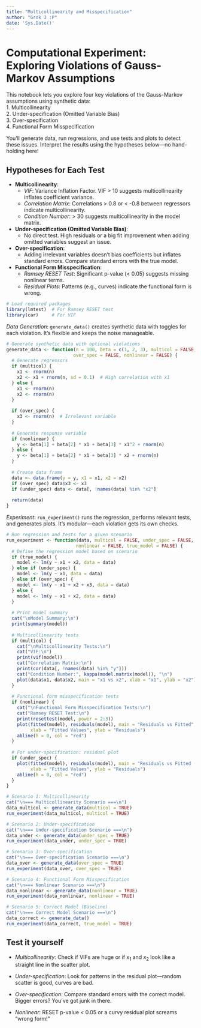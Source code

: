 ```yaml
---
title: "Multicollinearity and Misspecification"
author: "Grok 3 :P"
date: 'Sys.Date()'
---
```


# Computational Experiment: Exploring Violations of Gauss-Markov Assumptions

This notebook lets you explore four key violations of the Gauss-Markov assumptions using synthetic data:  
1. Multicollinearity  
2. Under-specification (Omitted Variable Bias)  
3. Over-specification  
4. Functional Form Misspecification  

You’ll generate data, run regressions, and use tests and plots to detect these issues. Interpret the results using the hypotheses below—no hand-holding here!

## Hypotheses for Each Test

- **Multicollinearity**:  
  - *VIF*: Variance Inflation Factor. VIF > 10 suggests multicollinearity inflates coefficient variance.  
  - *Correlation Matrix*: Correlations > 0.8 or < -0.8 between regressors indicate multicollinearity.  
  - *Condition Number*: > 30 suggests multicollinearity in the model matrix.  

- **Under-specification (Omitted Variable Bias)**:  
  - No direct test. High residuals or a big fit improvement when adding omitted variables suggest an issue.  

- **Over-specification**:  
  - Adding irrelevant variables doesn’t bias coefficients but inflates standard errors. Compare standard errors with the true model.  

- **Functional Form Misspecification**:  
  - *Ramsey RESET Test*: Significant p-value (< 0.05) suggests missing nonlinear terms.  
  - *Residual Plots*: Patterns (e.g., curves) indicate the functional form is wrong.
  
```r
# Load required packages
library(lmtest)  # For Ramsey RESET test
library(car)     # For VIF
```

*Data Generation*: `generate_data()` creates synthetic data with toggles for each violation. It’s flexible and keeps the noise manageable.

```r
# Generate synthetic data with optional violations
generate_data <- function(n = 100, beta = c(1, 2, 3), multicol = FALSE, under_spec = FALSE, 
                         over_spec = FALSE, nonlinear = FALSE) {
  # Generate regressors
  if (multicol) {
    x1 <- rnorm(n)
    x2 <- x1 + rnorm(n, sd = 0.1)  # High correlation with x1
  } else {
    x1 <- rnorm(n)
    x2 <- rnorm(n)
  }
  
  if (over_spec) {
    x3 <- rnorm(n)  # Irrelevant variable
  }
  
  # Generate response variable
  if (nonlinear) {
    y <- beta[1] + beta[2] * x1 + beta[3] * x1^2 + rnorm(n)
  } else {
    y <- beta[1] + beta[2] * x1 + beta[3] * x2 + rnorm(n)
  }
  
  # Create data frame
  data <- data.frame(y = y, x1 = x1, x2 = x2)
  if (over_spec) data$x3 <- x3
  if (under_spec) data <- data[, !names(data) %in% "x2"]
  
  return(data)
}
```

*Experiment*: `run_experiment()` runs the regression, performs relevant tests, and generates plots. It’s modular—each violation gets its own checks.

```r
# Run regression and tests for a given scenario
run_experiment <- function(data, multicol = FALSE, under_spec = FALSE, over_spec = FALSE, 
                          nonlinear = FALSE, true_model = FALSE) {
  # Define the regression model based on scenario
  if (true_model) {
    model <- lm(y ~ x1 + x2, data = data)
  } else if (under_spec) {
    model <- lm(y ~ x1, data = data)
  } else if (over_spec) {
    model <- lm(y ~ x1 + x2 + x3, data = data)
  } else {
    model <- lm(y ~ x1 + x2, data = data)
  }
  
  # Print model summary
  cat("\nModel Summary:\n")
  print(summary(model))
  
  # Multicollinearity tests
  if (multicol) {
    cat("\nMulticollinearity Tests:\n")
    cat("VIF:\n")
    print(vif(model))
    cat("Correlation Matrix:\n")
    print(cor(data[, !names(data) %in% "y"]))
    cat("Condition Number:", kappa(model.matrix(model)), "\n")
    plot(data$x1, data$x2, main = "x1 vs x2", xlab = "x1", ylab = "x2")
  }
  
  # Functional form misspecification tests
  if (nonlinear) {
    cat("\nFunctional Form Misspecification Tests:\n")
    cat("Ramsey RESET Test:\n")
    print(resettest(model, power = 2:3))
    plot(fitted(model), residuals(model), main = "Residuals vs Fitted", 
         xlab = "Fitted Values", ylab = "Residuals")
    abline(h = 0, col = "red")
  }
  
  # For under-specification: residual plot
  if (under_spec) {
    plot(fitted(model), residuals(model), main = "Residuals vs Fitted (Under-specified)", 
         xlab = "Fitted Values", ylab = "Residuals")
    abline(h = 0, col = "red")
  }
}
```

```r
# Scenario 1: Multicollinearity
cat("\n=== Multicollinearity Scenario ===\n")
data_multicol <- generate_data(multicol = TRUE)
run_experiment(data_multicol, multicol = TRUE)

# Scenario 2: Under-specification
cat("\n=== Under-specification Scenario ===\n")
data_under <- generate_data(under_spec = TRUE)
run_experiment(data_under, under_spec = TRUE)

# Scenario 3: Over-specification
cat("\n=== Over-specification Scenario ===\n")
data_over <- generate_data(over_spec = TRUE)
run_experiment(data_over, over_spec = TRUE)

# Scenario 4: Functional Form Misspecification
cat("\n=== Nonlinear Scenario ===\n")
data_nonlinear <- generate_data(nonlinear = TRUE)
run_experiment(data_nonlinear, nonlinear = TRUE)

# Scenario 5: Correct Model (Baseline)
cat("\n=== Correct Model Scenario ===\n")
data_correct <- generate_data()
run_experiment(data_correct, true_model = TRUE)
```


## Test it yourself

- *Multicollinearity*: Check if VIFs are huge or if $x_1$ and $x_2$ look like a straight line in the scatter plot.

- *Under-specification*: Look for patterns in the residual plot—random scatter is good, curves are bad.

- *Over-specification*: Compare standard errors with the correct model. Bigger errors? You’ve got junk in there.

- *Nonlinear*: RESET p-value < 0.05 or a curvy residual plot screams “wrong form!”

